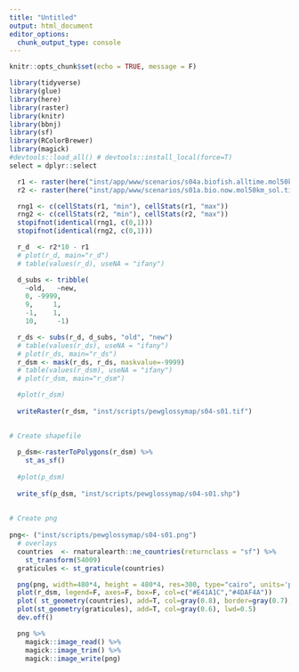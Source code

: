 ```yaml
---
title: "Untitled"
output: html_document
editor_options: 
  chunk_output_type: console
---
```


```r
knitr::opts_chunk$set(echo = TRUE, message = F)
```

```r
library(tidyverse)
library(glue)
library(here)
library(raster)
library(knitr)
library(bbnj)
library(sf)
library(RColorBrewer)
library(magick)
#devtools::load_all() # devtools::install_local(force=T)
select = dplyr::select
```



```r
  r1 <- raster(here("inst/app/www/scenarios/s04a.biofish.alltime.mol50km_sol.tif"))
  r2 <- raster(here("inst/app/www/scenarios/s01a.bio.now.mol50km_sol.tif"))

  rng1 <- c(cellStats(r1, "min"), cellStats(r1, "max"))
  rng2 <- c(cellStats(r2, "min"), cellStats(r2, "max"))
  stopifnot(identical(rng1, c(0,1)))
  stopifnot(identical(rng2, c(0,1)))

  r_d  <- r2*10 - r1
  # plot(r_d, main="r_d")
  # table(values(r_d), useNA = "ifany")

  d_subs <- tribble(
    ~old,   ~new,
    0, -9999,
    9,     1,
    -1,    1,
    10,     -1)

  r_ds <- subs(r_d, d_subs, "old", "new")
  # table(values(r_ds), useNA = "ifany")
  # plot(r_ds, main="r_ds")
  r_dsm <- mask(r_ds, r_ds, maskvalue=-9999)
  # table(values(r_dsm), useNA = "ifany")
  # plot(r_dsm, main="r_dsm")

  #plot(r_dsm)
  
  writeRaster(r_dsm, "inst/scripts/pewglossymap/s04-s01.tif")

  
# Create shapefile
  
  p_dsm<-rasterToPolygons(r_dsm) %>%
    st_as_sf()
  
  #plot(p_dsm)
  
  write_sf(p_dsm, "inst/scripts/pewglossymap/s04-s01.shp")
  
  
# Create png
  
png<- ("inst/scripts/pewglossymap/s04-s01.png")
  # overlays
  countries  <- rnaturalearth::ne_countries(returnclass = "sf") %>%
    st_transform(54009)
  graticules <- st_graticule(countries)

  png(png, width=480*4, height = 480*4, res=300, type="cairo", units='px')
  plot(r_dsm, legend=F, axes=F, box=F, col=c("#E41A1C","#4DAF4A"))
  plot( st_geometry(countries), add=T, col=gray(0.8), border=gray(0.7), lwd=0.5)
  plot(st_geometry(graticules), add=T, col=gray(0.6), lwd=0.5)
  dev.off()

  png %>%
    magick::image_read() %>%
    magick::image_trim() %>%
    magick::image_write(png)
  
  
```
